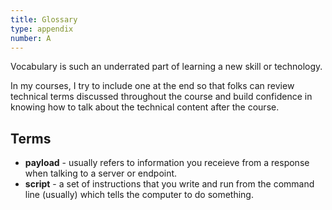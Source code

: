 ```yaml
---
title: Glossary
type: appendix
number: A
---
```


Vocabulary is such an underrated part of learning a new skill or technology.

In my courses, I try to include one at the end so that folks can review
technical terms discussed throughout the course and build confidence in knowing
how to talk about the technical content after the course.

## Terms

- **payload** - usually refers to information you receieve from a response when
  talking to a server or endpoint.
- **script** - a set of instructions that you write and run from the command
  line (usually) which tells the computer to do something.
